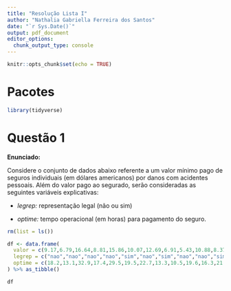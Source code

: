 ```yaml
---
title: "Resolução Lista I"
author: "Nathalia Gabriella Ferreira dos Santos"
date: "`r Sys.Date()`"
output: pdf_document
editor_options: 
  chunk_output_type: console
---
```


```r
knitr::opts_chunk$set(echo = TRUE)
```

# Pacotes

```r
library(tidyverse)
```

# Questão 1

**Enunciado:**

Considere o conjunto de dados abaixo referente a um valor mínimo pago de seguros individuais
(em dólares americanos) por danos com acidentes pessoais. Além do valor pago ao segurado,
serão consideradas as seguintes variáveis explicativas: 

* *legrep:* representação legal (não ou sim)

* *optime:* tempo operacional (em horas) para pagamento do seguro.

```r
rm(list = ls())

df <- data.frame(
  valor = c(9.17,6.79,16.64,8.81,15.86,10.07,12.69,6.91,5.43,10.88,8.37,11.9,16.12,8.74,9.35),
  legrep = c("nao","nao","nao","nao","sim","nao","sim","nao","nao","sim","nao","sim","sim","nao","nao"),
  optime = c(18.2,13.1,32.9,17.4,29.5,19.5,22.7,13.3,10.5,19.6,16.3,21.2,29.7,17,18.3)
) %>% as_tibble()

df
```

